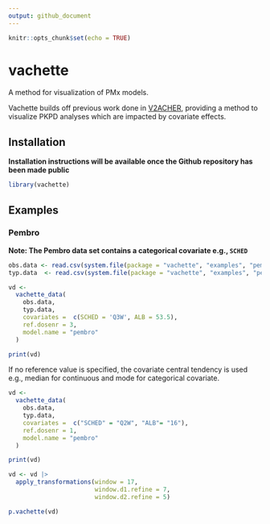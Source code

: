 ```yaml
---
output: github_document
---
```


```r
knitr::opts_chunk$set(echo = TRUE)
```

# vachette
A method for visualization of PMx models.

Vachette builds off previous work done in [V2ACHER](https://ascpt.onlinelibrary.wiley.com/doi/10.1002/psp4.12679), providing a method to visualize PKPD analyses which are impacted by covariate effects.

## Installation

**Installation instructions will be available once the Github repository has been made public**

```r

library(vachette)

```

## Examples

### Pembro

**Note: The Pembro data set contains a categorical covariate e.g., `SCHED`**

```r
obs.data <- read.csv(system.file(package = "vachette", "examples", "pembro-obs.csv"))
typ.data  <- read.csv(system.file(package = "vachette", "examples", "pembro-typ.csv"))

vd <-
  vachette_data(
    obs.data,
    typ.data,
    covariates =  c(SCHED = 'Q3W', ALB = 53.5),
    ref.dosenr = 3,
    model.name = "pembro"
  )

print(vd)

```

If no reference value is specified, the covariate central tendency is used e.g., median for continuous and mode for categorical covariate.

```r
vd <-
  vachette_data(
    obs.data,
    typ.data,
    covariates =  c("SCHED" = "Q2W", "ALB"= "16"),
    ref.dosenr = 1,
    model.name = "pembro"
  )

print(vd)

```
```r
vd <- vd |>
  apply_transformations(window = 17,
                        window.d1.refine = 7,
                        window.d2.refine = 5)

p.vachette(vd)

```
